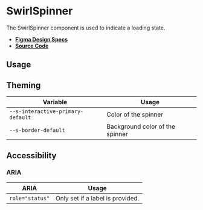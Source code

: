 
<Meta title="Components/SwirlSpinner" />

# SwirlSpinner

The SwirlSpinner component is used to indicate a loading state.

- **[Figma Design Specs](https://www.figma.com/file/iRHiAFsHxnzux8gQ9EjlZe/Flip-Components?node-id=2%3A48)**
- **[Source Code](https://github.com/flip-corp/swirl/tree/main/packages/swirl-components/src/components/swirl-spinner)**

## Usage

<Canvas of={Stories.SwirlSpinner} sourceState="shown"></Canvas>

<Controls of={Stories.SwirlSpinner} />

## Theming

| Variable                          | Usage                           |
| --------------------------------- | ------------------------------- |
| `--s-interactive-primary-default` | Color of the spinner            |
| `--s-border-default`              | Background color of the spinner |

## Accessibility

### ARIA

| ARIA            | Usage                            |
| --------------- | -------------------------------- |
| `role="status"` | Only set if a label is provided. |
